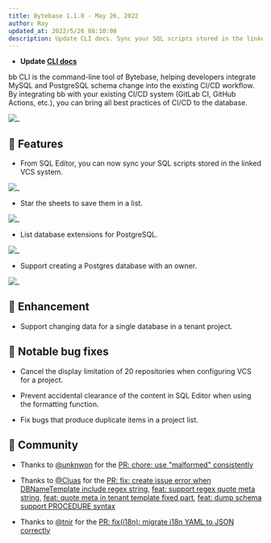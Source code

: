 ```yaml
---
title: Bytebase 1.1.0 - May 26, 2022
author: Ray
updated_at: 2022/5/26 08:10:08
description: Update CLI docs. Sync your SQL scripts stored in the linked VCS system. Star the sheets to save them in a list. - List database extensions for PostgreSQL. Support creating a Postgres database with an owner. Support changing data for a single database in a tenant project.
---
```



- **Update [CLI docs](https://www.bytebase.com/docs/cli/overview)**

bb CLI is the command-line tool of Bytebase, helping developers integrate MySQL and PostgreSQL schema change into the existing CI/CD workflow. By integrating bb with your existing CI/CD system (GitLab CI, GitHub Actions, etc.), you can bring all best practices of CI/CD to the database.

![_](/content/changelog/1.1.0/cli.webp)

## 🚀 Features

- From SQL Editor, you can now sync your SQL scripts stored in the linked VCS system.

![_](/content/changelog/1.1.0/sync-sheet-from-vcs.webp)

- Star the sheets to save them in a list.

![_](/content/changelog/1.1.0/star-sheet.webp)

- List database extensions for PostgreSQL.

![_](/content/changelog/1.1.0/pg-extension.webp)

- Support creating a Postgres database with an owner.

![_](/content/changelog/1.1.0/create-pg-database-with-owner.webp)

## 🎄 Enhancement

- Support changing data for a single database in a tenant project.

## 🐞 Notable bug fixes

- Cancel the display limitation of 20 repositories when configuring VCS for a project.

- Prevent accidental clearance of the content in SQL Editor when using the formatting function.

- Fix bugs that produce duplicate items in a project list.

## 🎠 Community

- Thanks to [@unknwon](https://github.com/unknwon) for the [PR: chore: use "malformed" consistently](https://github.com/bytebase/bytebase/pull/1306)

- Thanks to [@Cluas](https://github.com/Cluas) for the [PR: fix: create issue error when DBNameTemplate include regex string](https://github.com/bytebase/bytebase/pull/1295), [feat: support regex quote meta string](https://github.com/bytebase/bytebase/pull/1290), [feat: quote meta in tenant template fixed part](https://github.com/bytebase/bytebase/pull/1282), [feat: dump schema support PROCEDURE syntax](https://github.com/bytebase/bytebase/pull/1291)

- Thanks to [@tnir](https://github.com/tnir) for the [PR: fix(i18n): migrate i18n YAML to JSON correctly](https://github.com/bytebase/bytebase/pull/1233)

<InstallUpgrade />

